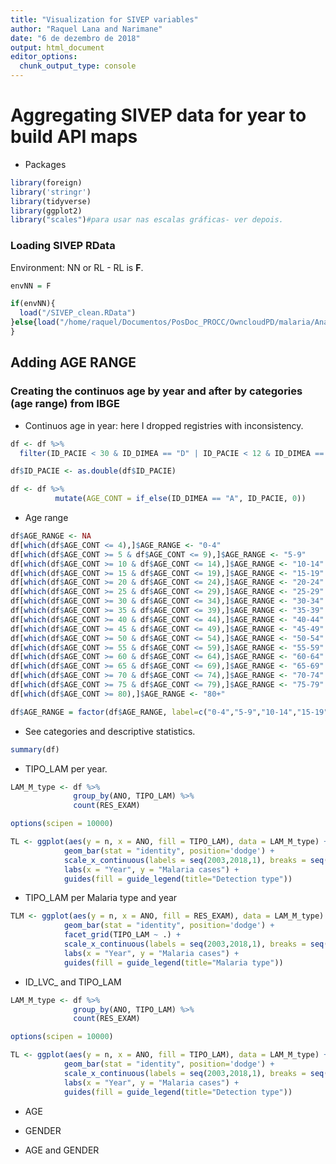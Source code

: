 ```yaml
---
title: "Visualization for SIVEP variables"
author: "Raquel Lana and Narimane"
date: "6 de dezembro de 2018"
output: html_document
editor_options: 
  chunk_output_type: console
---
```


# Aggregating SIVEP data for year to build API maps

- Packages
```r
library(foreign)
library('stringr')
library(tidyverse)
library(ggplot2)
library("scales")#para usar nas escalas gráficas- ver depois.

```

### Loading SIVEP RData
Environment: NN or RL - RL is **F**.
```r
envNN = F

if(envNN){
  load("/SIVEP_clean.RData")
}else{load("/home/raquel/Documentos/PosDoc_PROCC/OwncloudPD/malaria/AnalisesRaquel/Pasteur/SIVEP_clean.RData")
}

```


## Adding AGE RANGE

### Creating the continuos age by year and after by categories (age range) from IBGE
- Continuos age in year: here I dropped registries with inconsistency.
```r
df <- df %>% 
  filter(ID_PACIE < 30 & ID_DIMEA == "D" | ID_PACIE < 12 & ID_DIMEA == "M" | ID_PACIE <= 100 & ID_DIMEA == "A")

df$ID_PACIE <- as.double(df$ID_PACIE) 

df <- df %>% 
          mutate(AGE_CONT = if_else(ID_DIMEA == "A", ID_PACIE, 0))
```

- Age range
```r
df$AGE_RANGE <- NA 
df[which(df$AGE_CONT <= 4),]$AGE_RANGE <- "0-4"
df[which(df$AGE_CONT >= 5 & df$AGE_CONT <= 9),]$AGE_RANGE <- "5-9"
df[which(df$AGE_CONT >= 10 & df$AGE_CONT <= 14),]$AGE_RANGE <- "10-14"
df[which(df$AGE_CONT >= 15 & df$AGE_CONT <= 19),]$AGE_RANGE <- "15-19"
df[which(df$AGE_CONT >= 20 & df$AGE_CONT <= 24),]$AGE_RANGE <- "20-24"
df[which(df$AGE_CONT >= 25 & df$AGE_CONT <= 29),]$AGE_RANGE <- "25-29"
df[which(df$AGE_CONT >= 30 & df$AGE_CONT <= 34),]$AGE_RANGE <- "30-34"
df[which(df$AGE_CONT >= 35 & df$AGE_CONT <= 39),]$AGE_RANGE <- "35-39"
df[which(df$AGE_CONT >= 40 & df$AGE_CONT <= 44),]$AGE_RANGE <- "40-44"
df[which(df$AGE_CONT >= 45 & df$AGE_CONT <= 49),]$AGE_RANGE <- "45-49"
df[which(df$AGE_CONT >= 50 & df$AGE_CONT <= 54),]$AGE_RANGE <- "50-54"
df[which(df$AGE_CONT >= 55 & df$AGE_CONT <= 59),]$AGE_RANGE <- "55-59"
df[which(df$AGE_CONT >= 60 & df$AGE_CONT <= 64),]$AGE_RANGE <- "60-64"
df[which(df$AGE_CONT >= 65 & df$AGE_CONT <= 69),]$AGE_RANGE <- "65-69"
df[which(df$AGE_CONT >= 70 & df$AGE_CONT <= 74),]$AGE_RANGE <- "70-74"
df[which(df$AGE_CONT >= 75 & df$AGE_CONT <= 79),]$AGE_RANGE <- "75-79"
df[which(df$AGE_CONT >= 80),]$AGE_RANGE <- "80+"

df$AGE_RANGE = factor(df$AGE_RANGE, label=c("0-4","5-9","10-14","15-19","20-24","25-29","30-34","35-39","40-44","45-49","50-54","55-59","60-64","65-69","70-74","75-79","80+"), levels= c("0-4","5-9","10-14","15-19","20-24","25-29","30-34","35-39","40-44","45-49","50-54","55-59","60-64","65-69","70-74","75-79","80+"))

```

- See categories and descriptive statistics.
```r
summary(df)

```


- TIPO_LAM per year.
```r
LAM_M_type <- df %>%
              group_by(ANO, TIPO_LAM) %>%
              count(RES_EXAM) 

options(scipen = 10000)

TL <- ggplot(aes(y = n, x = ANO, fill = TIPO_LAM), data = LAM_M_type) +
            geom_bar(stat = "identity", position='dodge') +
            scale_x_continuous(labels = seq(2003,2018,1), breaks = seq(2003,2018,1)) +
            labs(x = "Year", y = "Malaria cases") +
            guides(fill = guide_legend(title="Detection type"))

```

- TIPO_LAM per Malaria type and year
```r
TLM <- ggplot(aes(y = n, x = ANO, fill = RES_EXAM), data = LAM_M_type) +
            geom_bar(stat = "identity", position='dodge') +
            facet_grid(TIPO_LAM ~ .) +
            scale_x_continuous(labels = seq(2003,2018,1), breaks = seq(2003,2018,1)) +
            labs(x = "Year", y = "Malaria cases") +
            guides(fill = guide_legend(title="Malaria type"))

```

- ID_LVC_ and TIPO_LAM
```r
LAM_M_type <- df %>%
              group_by(ANO, TIPO_LAM) %>%
              count(RES_EXAM) 

options(scipen = 10000)

TL <- ggplot(aes(y = n, x = ANO, fill = TIPO_LAM), data = LAM_M_type) +
            geom_bar(stat = "identity", position='dodge') +
            scale_x_continuous(labels = seq(2003,2018,1), breaks = seq(2003,2018,1)) +
            labs(x = "Year", y = "Malaria cases") +
            guides(fill = guide_legend(title="Detection type"))

```


- AGE

- GENDER

- AGE and GENDER


